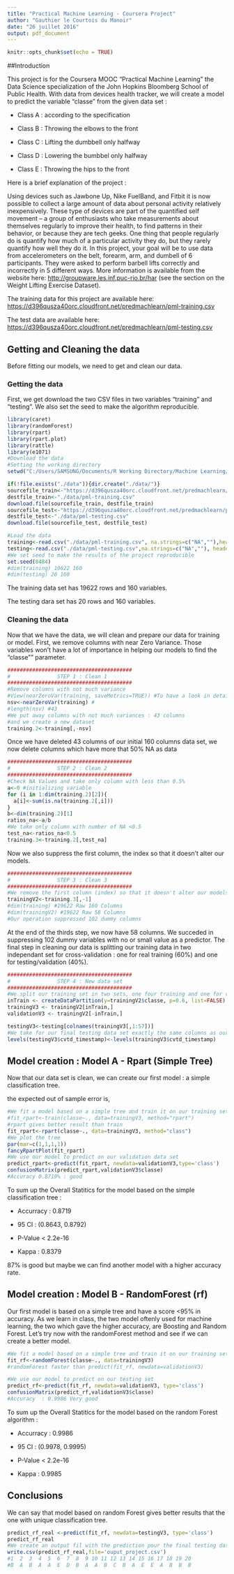 ---
title: "Practical Machine Learning - Coursera Project"
author: "Gauthier le Courtois du Manoir"
date: "26 juillet 2016"
output: pdf_document
---

```{r setup, include=FALSE}
knitr::opts_chunk$set(echo = TRUE)
```
##Introduction

This project is for the Coursera MOOC "Practical Machine Learning" the Data Science specialization of the John Hopkins Bloomberg School of Public Health. With data from devices health tracker, we will create a model to predict the variable "classe" from the given data set :

* Class A : according to the specification

* Class B : Throwing the elbows to the front

* Class C : Lifting the dumbbell only halfway

* Class D : Lowering the bumbbel only halfway

* Class E : Throwing the hips to the front

Here is a brief explanation of the project :

Using devices such as Jawbone Up, Nike FuelBand, and Fitbit it is now possible to collect a large amount of data about personal activity relatively inexpensively. These type of devices are part of the quantified self movement – a group of enthusiasts who take measurements about themselves regularly to improve their health, to find patterns in their behavior, or because they are tech geeks. One thing that people regularly do is quantify how much of a particular activity they do, but they rarely quantify how well they do it. In this project, your goal will be to use data from accelerometers on the belt, forearm, arm, and dumbell of 6 participants. They were asked to perform barbell lifts correctly and incorrectly in 5 different ways. More information is available from the website here: [http://groupware.les.inf.puc-rio.br/har](http://groupware.les.inf.puc-rio.br/har) (see the section on the Weight Lifting Exercise Dataset).

The training data for this project are available here:
[https://d396qusza40orc.cloudfront.net/predmachlearn/pml-training.csv](https://d396qusza40orc.cloudfront.net/predmachlearn/pml-training.csv)

The test data are available here:
[https://d396qusza40orc.cloudfront.net/predmachlearn/pml-testing.csv](https://d396qusza40orc.cloudfront.net/predmachlearn/pml-testing.csv)


## Getting and Cleaning the data

Before fitting our models, we need to get and clean our data.

### Getting the data

First, we get download the two CSV files in two variables "training" and "testing". We also set the seed to make the algorithm reproducible.
```{r Download and Load, message=FALSE}
library(caret)
library(randomForest)
library(rpart)
library(rpart.plot)
library(rattle)
library(e1071)
#Download the data
#Setting the working directory
setwd("C:/Users/SAMSUNG/Documents/R Working Directory/Machine Learning/")

if(!file.exists("./data")){dir.create("./data/")}
sourcefile_train<-"https://d396qusza40orc.cloudfront.net/predmachlearn/pml-training.csv"
destfile_train<-"./data/pml-training.csv"
download.file(sourcefile_train, destfile_train)
sourcefile_test<-"https://d396qusza40orc.cloudfront.net/predmachlearn/pml-testing.csv"
destfile_test<-"./data/pml-testing.csv"
download.file(sourcefile_test, destfile_test)

#Load the data
training<-read.csv("./data/pml-training.csv", na.strings=c("NA",""),header=TRUE)
testing<-read.csv("./data/pml-testing.csv",na.strings=c("NA",""), header=TRUE)
#We set seed to make the results of the project reproducible
set.seed(8484) 
#dim(training) 19622 160
#dim(testing) 20 160
```

The training data set has 19622 rows and 160 variables.

The testing dara set has 20 rows and 160 variables.

### Cleaning the data

Now that we have the data, we will clean and prepare our data for training or model. First, we remove columns with near Zero Variance. Those variables won't have a lot of importance in helping our models to find the "classe"" parameter.

```{r Cleaning and transforming the data STEP 1}
########################################
#               STEP 1 : Clean 1
########################################
#Remove columns with not much variance
#View(nearZeroVar(training, saveMetrics=TRUE)) #To have a look in detail
nsv<-nearZeroVar(training) # 
#length(nsv) #43
#We put away columns with not much variances : 43 columns
#and we create a new dataset
training.2<-training[,-nsv]
```

Once we have deleted 43 columns of our initial 160 columns data set, we now delete columns which have more that 50% NA as data
```{r Cleaning and transforming the data STEP 2}
########################################
#               STEP 2 : Clean 2
########################################
#Check NA Values and take only column with less than 0.5%
a<-0 #initializing variable
for (i in 1:dim(training.2)[2]){
  a[i]<-sum(is.na(training.2[,i]))
}
b<-dim(training.2)[1]
ratios_na<-a/b
#We take only column with number of NA <0.5
test_na<-ratios_na<0.5
training.3<-training.2[,test_na]
```

Now we also suppress the first column, the index so that it doesn't alter our models. 

```{r Cleaning and transforming the data STEP 3}
########################################
#               STEP 3 : Clean 3
########################################
#We remove the first column (index) so that it doesn't alter our models
trainingV2<-training.3[,-1]
#dim(training) #19622 Raw 160 Columns
#dim(trainingV2) #19622 Raw 58 Columns
#Our operation suppressed 102 dummy columns
```

At the end of the thirds step, we now have 58 columns. We succeded in suppressing 102 dummy variables with no or small value as a predictor. The final step in cleaning our data is splitting our training data in two independant set for cross-validation : one for real training (60%) and one for testing/validation (40%).

```{r Cleaning and transforming the data STEP 4}
########################################
#               STEP 4 : New data set
########################################
#We split our training set in two sets, one four training and one for validation.
inTrain <- createDataPartition(y=trainingV2$classe, p=0.6, list=FALSE) 
trainingV3 <- trainingV2[inTrain,] 
validationV3 <- trainingV2[-inTrain,]

testingV3<-testing[colnames(trainingV3[,1:57])]
#We take for our final testing data set exactly the same columns as our training data set
levels(testingV3$cvtd_timestamp)<-levels(trainingV3$cvtd_timestamp)
```

## Model creation : Model A - Rpart (Simple Tree)

Now that our data set is clean, we can create our first model : a simple classification tree.

the expected out of sample error is, 

```{r Machine Learning : Model A - Rpart (Simple Tree) }
#We fit a model based on a simple tree and train it on our training set
#fit_rpart<-train(classe~., data=trainingV3, method="rpart")
#rpart gives better result than train
fit_rpart<-rpart(classe~., data=trainingV3, method="class")
#We plot the tree
par(mar=c(1,1,1,1))
fancyRpartPlot(fit_rpart) 
#We use our model to predict on our validation data set
predict_rpart<-predict(fit_rpart, newdata=validationV3,type='class')
confusionMatrix(predict_rpart,validationV3$classe)
#Accuracy 0.8719% : good
```

To sum up the Overall Statitics for the model based on the simple classification tree :

* Accurracy : 0.8719

* 95 CI : (0.8643, 0.8792)

* P-Value < 2.2e-16

* Kappa : 0.8379

87% is good but maybe we can find another model with a higher accuracy rate.

## Model creation : Model B - RandomForest (rf)

Our first model is based on a simple tree and have a score <95% in accuracy. As we learn in class, the two model oftenly used for machine learning, the two which gave the higher accuracy, are Boosting and Random Forest. Let's try now with the randomForest method and see if we can create a better model.

```{r Machine Learning : Model B - RandomForest (rf) }

#We fit a model based on a simple tree and train it on our training set
fit_rf<-randomForest(classe~., data=trainingV3)
#randomForest faster than predict(fit_rf, newdata=validationV3)

#We use our model to predict on our testing set
predict_rf<-predict(fit_rf, newdata=validationV3, type='class')
confusionMatrix(predict_rf,validationV3$classe)
#Accuracy  : 0.9986 Very good
```

To sum up the Overall Statitics for the model based on the random Forest algorithm :

* Accurracy : 0.9986

* 95 CI : (0.9978, 0.9995)

* P-Value < 2.2e-16

* Kappa : 0.9985

## Conclusions

We can say that model based on random Forest gives better results that the one with unique classification tree.

```{r Machine Learning : Prediction on testing set  }

predict_rf_real <-predict(fit_rf, newdata=testingV3, type='class')
predict_rf_real
#We create an output fil with the prediction pour the final testing data set.
write.csv(predict_rf_real,file='ouput_project.csv')
#1  2  3  4  5  6  7  8  9 10 11 12 13 14 15 16 17 18 19 20 
#B  A  B  A  A  E  D  B  A  A  B  C  B  A  E  E  A  B  B  B 

```